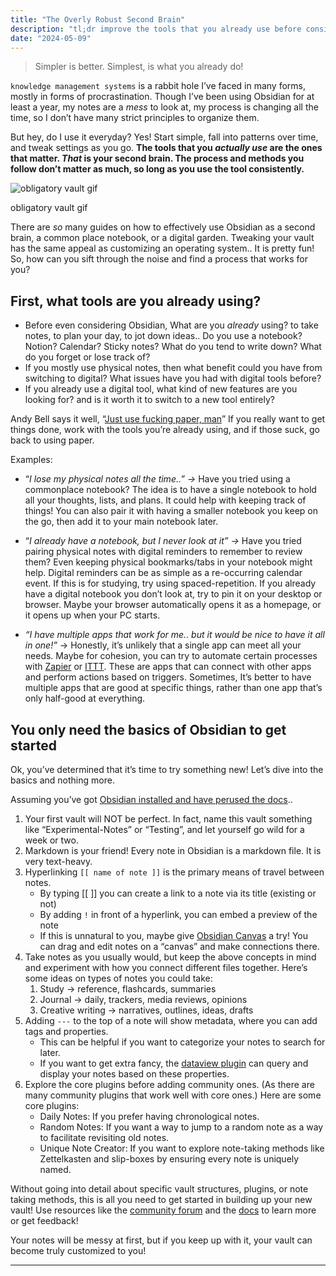 ```yaml
---
title: "The Overly Robust Second Brain"
description: "tl;dr improve the tools that you already use before considering obsidian"
date: "2024-05-09"
---
```


> Simpler is better. Simplest, is what you already do!


`knowledge management systems` is a rabbit hole I’ve faced in many forms, mostly in forms of procrastination. Though I’ve been using Obsidian for at least a year, my notes are a *mess* to look at, my process is changing all the time, so I don’t have many strict principles to organize them. 

But hey, do I use it everyday? Yes! Start simple, fall into patterns over time, and tweak settings as you go. **The tools that you *actually use* are the ones that matter. *That* is your second brain. The process and methods you follow don’t matter as much, so long as you use the tool consistently.**

![obligatory vault gif](https://prod-files-secure.s3.us-west-2.amazonaws.com/e26c6993-f13d-46ac-b40d-8e5a18f23a2d/8ca6770d-a5ad-43dd-9c4b-28d9d512554c/ObsidianVault.gif)

obligatory vault gif

There are *so* many guides on how to effectively use Obsidian as a second brain, a common place notebook, or a digital garden. Tweaking your vault has the same appeal as customizing an operating system.. It is pretty fun! So, how can you sift through the noise and find a process that works for you? 

## First, what tools are you already using?

- Before even considering Obsidian, What are you *already* using? to take notes, to plan your day, to jot down ideas.. Do you use a notebook? Notion? Calendar? Sticky notes? What do you tend to write down? What do you forget or lose track of?
- If you mostly use physical notes, then what benefit could you have from switching to digital? What issues have you had with digital tools before?
- If you already use a digital tool, what kind of new features are you looking for? and is it worth it to switch to a new tool entirely?

Andy Bell says it well, “[Just use fucking paper, man](https://andy-bell.co.uk/just-fucking-use-paper-man/)” If you really want to get things done, work with the tools you’re already using, and if those suck, go back to using paper. 

Examples:

- “*I lose my physical notes all the time..” →* Have you tried using a commonplace notebook? The idea is to have a single notebook to hold all your thoughts, lists, and plans. It could help with keeping track of things! You can also pair it with having a smaller notebook you keep on the go, then add it to your main notebook later.

- “*I already have a notebook, but I never look at it” →* Have you tried pairing physical notes with digital reminders to remember to review them? Even keeping physical bookmarks/tabs in your notebook might help. Digital reminders can be as simple as a re-occurring calendar event. If this is for studying, try using spaced-repetition. If you already have a digital notebook you don’t look at, try to pin it on your desktop or browser. Maybe your browser automatically opens it as a homepage, or it opens up when your PC starts.

- *“I have multiple apps that work for me.. but it would be nice to have it all in one!”* → Honestly, it’s unlikely that a single app can meet all your needs. Maybe for cohesion, you can try to automate certain processes with [Zapier](https://zapier.com/) or [ITTT](https://ifttt.com/). These are apps that can connect with other apps and perform actions based on triggers. Sometimes, It’s better to have multiple apps that are good at specific things, rather than one app that’s only half-good at everything.

## You only need the basics of Obsidian to get started

Ok, you’ve determined that it’s time to try something new! Let’s dive into the basics and nothing more.

Assuming you’ve got [Obsidian installed and have perused the docs](https://help.obsidian.md/Getting+started/Download+and+install+Obsidian).. 

1. Your first vault will NOT be perfect. In fact, name this vault something like “Experimental-Notes” or “Testing”, and let yourself go wild for a week or two. 
2. Markdown is your friend! Every note in Obsidian is a markdown file. It is very text-heavy. 
3. Hyperlinking `[[ name of note ]]`  is the primary means of travel between notes. 
    - By typing [[ ]] you can create a link to a note via its title (existing or not)
    - By adding `!` in front of a hyperlink, you can embed a preview of the note
    - If this is unnatural to you, maybe give [Obsidian Canvas](https://obsidian.md/canvas) a try! You can drag and edit notes on a “canvas” and make connections there.
4. Take notes as you usually would, but keep the above concepts in mind and experiment with how you connect different files together. Here’s some ideas on types of notes you could take: 
    1. Study → reference, flashcards, summaries
    2. Journal → daily, trackers, media reviews, opinions
    3. Creative writing → narratives, outlines, ideas, drafts
5. Adding `---` to the top of a note will show metadata, where you can add tags and properties. 
    - This can be helpful if you want to categorize your notes to search for later.
    - If you want to get extra fancy, the [dataview plugin](https://obsidian.md/plugins?search=dataview) can query and display your notes based on these properties.
6. Explore the core plugins before adding community ones. (As there are many community plugins that work well with core ones.) Here are some core plugins:
    - Daily Notes: If you prefer having chronological notes.
    - Random Notes: If you want a way to jump to a random note as a way to facilitate revisiting old notes.
    - Unique Note Creator: If you want to explore note-taking methods like Zettelkasten and slip-boxes by ensuring every note is uniquely named.

Without going into detail about specific vault structures, plugins, or note taking methods, this is all you need to get started in building up your new vault! Use resources like the [community forum](https://obsidian.md/community) and the [docs](https://help.obsidian.md/Home) to learn more or get feedback!

Your notes will be messy at first, but if you keep up with it, your vault can become truly customized to you! 

---